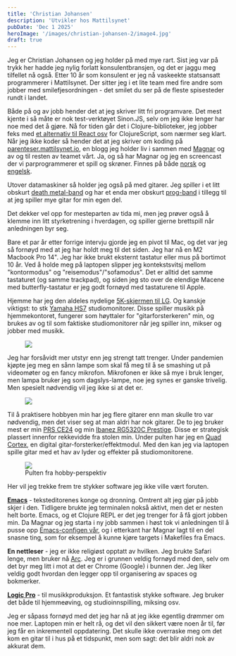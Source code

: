 ```yaml
---
title: 'Christian Johansen'
description: 'Utvikler hos Mattilsynet'
pubDate: 'Dec 1 2025'
heroImage: '/images/christian-johansen-2/image4.jpg'
draft: true
---
```









<Question1/>

Jeg er Christian Johansen og jeg holder på med mye rart. Sist jeg var på trykk her hadde jeg nylig forlatt konsulentbransjen, og det er jaggu meg tilfellet nå også. Etter 10 år som konsulent er jeg nå vaskeekte statsansatt programmerer i Mattilsynet. Der sitter jeg i et lite team med fire andre som jobber med smilefjesordningen - det smilet du ser på de fleste spisesteder rundt i landet.

Både på og av jobb hender det at jeg skriver litt fri programvare. Det mest kjente i så måte er nok test-verktøyet Sinon.JS, selv om jeg ikke lenger har noe med det å gjøre. Nå for tiden går det i Clojure-biblioteker, jeg jobber feks med [et alternativ til React osv](https://github.com/cjohansen/replicant) for ClojureScript, som nærmer seg klart. Når jeg ikke koder så hender det at jeg skriver om koding på [parenteser.mattilsynet.io](parenteser.mattilsynet.io), en blogg jeg holder liv i sammen med [Magnar](https://github.com/magnars) og av og til resten av teamet vårt. Ja, og så har Magnar og jeg en screencast der vi parprogrammerer et spill og skrøner. Finnes på både [norsk](https://www.zombieclj.no/) og [engelsk](https://www.parens-of-the-dead.com/).

Utover datamaskiner så holder jeg også på med gitarer. Jeg spiller i et litt obskurt [death metal-band](https://open.spotify.com/artist/42qpYEkV8ntVLixBhmlPM9?si=Y2V_g2syRrO3MyjdVFG-ag) og har et enda mer obskurt [prog-band](https://open.spotify.com/artist/6ahmGoH3FxIRgSh8B5j2vO?si=vnehcJgXQOGkYjpYOkD9_Q) i tillegg til at jeg spiller mye gitar for min egen del.

Det dekker vel opp for mesteparten av tida mi, men jeg prøver også å klemme inn litt styrketrening i hverdagen, og spiller gjerne brettspill når anledningen byr seg.

<Question2/>

Bare et par år etter forrige intervju gjorde jeg en pivot til Mac, og det var jeg så fornøyd med at jeg har holdt meg til det siden. Jeg har nå en M2 Macbook Pro 14". Jeg har ikke brukt eksternt tastatur eller mus på bortimot 10 år. Ved å holde meg på laptopen slipper jeg kontekstsvitsj mellom "kontormodus" og "reisemodus"/"sofamodus". Det er alltid det samme tastaturet (og samme trackpad), og siden jeg sto over de elendige Macene med butterfly-tastatur er jeg godt fornøyd med tastaturene til Apple.

Hjemme har jeg den aldeles nydelige [5K-skjermen til LG](https://www.komplett.no/product/1158320/datautstyr/skjermer/skjermer/lg-27-5k-skjerm-ultrafine-27md5kl-b). Og kanskje viktigst: to stk [Yamaha HS7](https://evenstadmusikk.no/yamaha/1059354/yamaha-hs7-studiomonitor-stk-svart-finish) studiomonitorer. Disse spiller musikk på hjemmekontoret, fungerer som høyttaler for "gitarforsterkeren" min, og brukes av og til som faktiske studiomonitorer når jeg spiller inn, mikser og jobber med musikk.

<figure>
    <img src='/images/christian-johansen-2/image1.jpg'/>
    <figcaption>
    </figcaption>
</figure>


Jeg har forsåvidt mer utstyr enn jeg strengt tatt trenger. Under pandemien kjøpte jeg meg en sånn lampe som skal få meg til å se smashing ut på videomøter og en fancy mikrofon. Mikrofonen er ikke så mye i bruk lenger, men lampa bruker jeg som dagslys-lampe, noe jeg synes er ganske trivelig. Men spesielt nødvendig vil jeg ikke si at det er.

<figure>
    <img src='/images/christian-johansen-2/image3.jpg'/>
    <figcaption>
    </figcaption>
</figure>

Til å praktisere hobbyen min har jeg flere gitarer enn man skulle tro var nødvendig, men det viser seg at man aldri har nok gitarer. De to jeg bruker mest er min [PRS CE24](https://prsguitars.com/electrics/model/ce_24_2024) og min [Ibanez RG5320C Prestige](https://www.ibanez.com/usa/products/detail/rg5320c_00_01.html). Disse er strategisk plassert innenfor rekkevidde fra stolen min. Under pulten har jeg en [Quad Cortex](https://neuraldsp.com/quad-cortex), en digital gitar-forsterker/effektmodul. Med den kan jeg via laptopen spille gitar med et hav av lyder og effekter på studiomonitorene.


<figure>
    <img src='/images/christian-johansen-2/image2.jpg'/>
    <figcaption>
        Pulten fra hobby-perspektiv
    </figcaption>
</figure>


<Question3/>

Her vil jeg trekke frem tre stykker software jeg ikke ville vært foruten.

**[Emacs](https://emacsforosx.com/)** - teksteditorenes konge og dronning. Omtrent alt jeg gjør på jobb skjer i den. Tidligere brukte jeg terminalen nokså aktivt, men det er nesten helt borte. Emacs, og et Clojure REPL er det jeg trenger for å få gjort jobben min. Da Magnar og jeg starta i ny jobb sammen i høst tok vi anledningen til å pusse opp [Emacs-configen vår](https://github.com/magnars/emacsd-reboot), og i etterkant har Magnar lagt til en del snasne ting, som for eksempel å kunne kjøre targets i Makefiles fra Emacs.

**En nettleser** - jeg er ikke religiøst opptatt av hvilken. Jeg brukte Safari lenge, men bruker nå [Arc](https://arc.net/). Jeg er i grunnen veldig fornøyd med den, selv om det byr meg litt i mot at det er Chrome (Google) i bunnen der. Jeg liker veldig godt hvordan den legger opp til organisering av spaces og bokmerker.

**[Logic Pro](https://www.apple.com/logic-pro/)** - til musikkproduksjon. Et fantastisk stykke software. Jeg bruker det både til hjemmeøving, og studioinnspilling, miksing osv.

<Question4/>

Jeg er såpass fornøyd med det jeg har nå at jeg ikke egentlig drømmer om noe mer. Laptopen min er helt rå, og det vil den sikkert være noen år til, før jeg får en inkrementell oppdatering. Det skulle ikke overraske meg om det kom en gitar til i hus på et tidspunkt, men som sagt: det blir aldri nok av akkurat dem.
